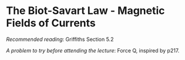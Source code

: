 # The Biot-Savart Law - Magnetic Fields of Currents

*Recommended reading*: Griffiths Section 5.2

*A problem to try before attending the lecture*: 
Force Q, inspired by p217.
